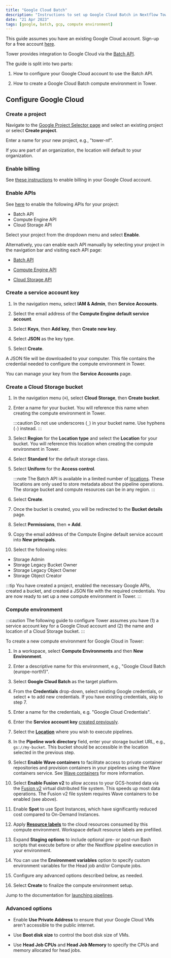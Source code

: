 ```yaml
---
title: "Google Cloud Batch"
description: "Instructions to set up Google Cloud Batch in Nextflow Tower"
date: "21 Apr 2023"
tags: [google, batch, gcp, compute environment]
---
```


This guide assumes you have an existing Google Cloud account. Sign-up for a free account [here](https://cloud.google.com/).

Tower provides integration to Google Cloud via the [Batch API](https://cloud.google.com/batch/docs/reference/rest).

The guide is split into two parts:

1. How to configure your Google Cloud account to use the Batch API.

2. How to create a Google Cloud Batch compute environment in Tower.

## Configure Google Cloud

### Create a project

Navigate to the [Google Project Selector page](https://console.cloud.google.com/projectselector2) and select an existing project or select **Create project**.

Enter a name for your new project, e.g., "tower-nf".

If you are part of an organization, the location will default to your organization.

### Enable billing

See [these instructions](https://cloud.google.com/billing/docs/how-to/modify-project) to enable billing in your Google Cloud account.

### Enable APIs

See [here](https://console.cloud.google.com/flows/enableapi?apiid=batch.googleapis.com%2Ccompute.googleapis.com%2Cstorage-api.googleapis.com) to enable the following APIs for your project:

- Batch API
- Compute Engine API
- Cloud Storage API

Select your project from the dropdown menu and select **Enable**.

Alternatively, you can enable each API manually by selecting your project in the navigation bar and visiting each API page:

- [Batch API](https://console.cloud.google.com/marketplace/product/google/batch.googleapis.com)

- [Compute Engine API](https://console.cloud.google.com/marketplace/product/google/compute.googleapis.com)

- [Cloud Storage API](https://console.cloud.google.com/marketplace/product/google/storage-api.googleapis.com)

### Create a service account key

1. In the navigation menu, select **IAM & Admin**, then **Service Accounts**.

2. Select the email address of the **Compute Engine default service account**.

3. Select **Keys**, then **Add key**, then **Create new key**.

4. Select **JSON** as the key type.

5. Select **Create**.

A JSON file will be downloaded to your computer. This file contains the credential needed to configure the compute environment in Tower.

You can manage your key from the **Service Accounts** page.

### Create a Cloud Storage bucket

1. In the navigation menu (**≡**), select **Cloud Storage**, then **Create bucket**.

2. Enter a name for your bucket. You will reference this name when creating the compute environment in Tower.

   :::caution
   Do not use underscores (`_`) in your bucket name. Use hyphens (`-`) instead.
   :::

3. Select **Region** for the **Location type** and select the **Location** for your bucket. You will reference this location when creating the compute environment in Tower.

4. Select **Standard** for the default storage class.

5. Select **Uniform** for the **Access control**.

   :::note
   The Batch API is available in a limited number of [locations](https://cloud.google.com/batch/docs/locations). These locations are only used to store metadata about the pipeline operations. The storage bucket and compute resources can be in any region.
   :::

6. Select **Create**.

7. Once the bucket is created, you will be redirected to the **Bucket details** page.

8. Select **Permissions**, then **+ Add**.

9. Copy the email address of the Compute Engine default service account into **New principals**.

10. Select the following roles:

- Storage Admin
- Storage Legacy Bucket Owner
- Storage Legacy Object Owner
- Storage Object Creator

:::tip
You have created a project, enabled the necessary Google APIs, created a bucket, and created a JSON file with the required credentials. You are now ready to set up a new compute environment in Tower.
:::

### Compute environment

:::caution
The following guide to configure Tower assumes you have (1) a service account key for a Google Cloud account and (2) the name and location of a Cloud Storage bucket.
:::

To create a new compute environment for Google Cloud in Tower:

1. In a workspace, select **Compute Environments** and then **New Environment**.

2. Enter a descriptive name for this environment, e.g., "Google Cloud Batch (europe-north1)".

3. Select **Google Cloud Batch** as the target platform.

4. From the **Credentials** drop-down, select existing Google credentials, or select **+** to add new credentials. If you have existing credentials, skip to step 7.

5. Enter a name for the credentials, e.g. "Google Cloud Credentials".

6. Enter the **Service account key** [created previously](#create-a-service-account-key).

7. Select the [**Location**](https://cloud.google.com/compute/docs/regions-zones#available) where you wish to execute pipelines.

8. In the **Pipeline work directory** field, enter your storage bucket URL, e.g., `gs://my-bucket`. This bucket should be accessible in the location selected in the previous step.

9. Select **Enable Wave containers** to facilitate access to private container repositories and provision containers in your pipelines using the Wave containers service. See [Wave containers](https://www.nextflow.io/docs/latest/wave.html) for more information.

10. Select **Enable Fusion v2** to allow access to your GCS-hosted data via the [Fusion v2](https://docs.seqera.io/fusion) virtual distributed file system. This speeds up most data operations. The Fusion v2 file system requires Wave containers to be enabled (see above). <!--(re-added once we have GCP Fusion instructions) See [Fusion file system](../supported_software/fusion/fusion.mdx) for configuration details.-->

11. Enable **Spot** to use Spot Instances, which have significantly reduced cost compared to On-Demand Instances.

12. Apply [**Resource labels**](../resource-labels/overview.mdx) to the cloud resources consumed by this compute environment. Workspace default resource labels are prefilled.

13. Expand **Staging options** to include optional pre- or post-run Bash scripts that execute before or after the Nextflow pipeline execution in your environment.

14. You can use the **Environment variables** option to specify custom environment variables for the Head job and/or Compute jobs.

15. Configure any advanced options described below, as needed.

16. Select **Create** to finalize the compute environment setup.

Jump to the documentation for [launching pipelines](../launch/launchpad.mdx).

### Advanced options

<!--Needs elaboration, try with Esha-->

- Enable **Use Private Address** to ensure that your Google Cloud VMs aren't accessible to the public internet.

- Use **Boot disk size** to control the boot disk size of VMs.

- Use **Head Job CPUs** and **Head Job Memory** to specify the CPUs and memory allocated for head jobs.

<!-- Reach out to Esha, Maxime, and Marcel for their Nextflow-on-GCP-Batch?-->
